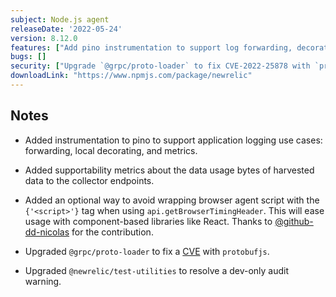 ```yaml
---
subject: Node.js agent
releaseDate: '2022-05-24'
version: 8.12.0
features: ["Add pino instrumentation to support log forwarding, decoration, and metrics.","Add an optional way to avoid wrapping browser agent script with script tag when using `api.getBrowserTimingHeader`."]
bugs: []
security: ["Upgrade `@grpc/proto-loader` to fix CVE-2022-25878 with `protobufjs`."]
downloadLink: "https://www.npmjs.com/package/newrelic"
---
```


## Notes

* Added instrumentation to pino to support application logging use cases: forwarding, local decorating, and metrics.

* Added supportability metrics about the data usage bytes of harvested data to the collector endpoints.

* Added an optional way to avoid wrapping browser agent script with the `{'<script>'}` tag when using `api.getBrowserTimingHeader`. This will ease usage with component-based libraries like React. Thanks to [@github-dd-nicolas](https://github.com/github-dd-nicolas) for the contribution.

* Upgraded `@grpc/proto-loader` to fix a [CVE](https://security.snyk.io/vuln/SNYK-JS-PROTOBUFJS-2441248) with `protobufjs`.

* Upgraded `@newrelic/test-utilities` to resolve a dev-only audit warning.
